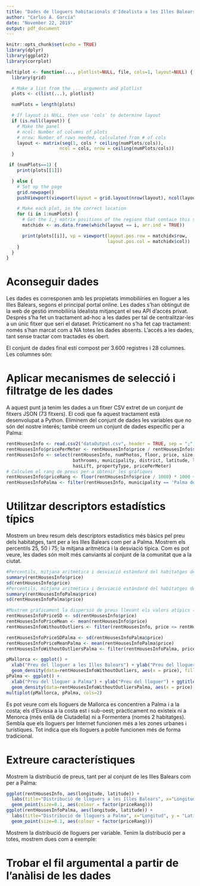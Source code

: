 ```yaml
---
title: "Dades de lloguers habitacionals d'Idealista a les Illes Balears"
author: "Carlos A. García"
date: "November 22, 2019"
output: pdf_document
---
```

```r
knitr::opts_chunk$set(echo = TRUE)
library(dplyr)
library(ggplot2)
library(corrplot)

multiplot <- function(..., plotlist=NULL, file, cols=1, layout=NULL) {
  library(grid)

  # Make a list from the ... arguments and plotlist
  plots <- c(list(...), plotlist)

  numPlots = length(plots)

  # If layout is NULL, then use 'cols' to determine layout
  if (is.null(layout)) {
    # Make the panel
    # ncol: Number of columns of plots
    # nrow: Number of rows needed, calculated from # of cols
    layout <- matrix(seq(1, cols * ceiling(numPlots/cols)),
                    ncol = cols, nrow = ceiling(numPlots/cols))
  }

 if (numPlots==1) {
    print(plots[[1]])

  } else {
    # Set up the page
    grid.newpage()
    pushViewport(viewport(layout = grid.layout(nrow(layout), ncol(layout))))

    # Make each plot, in the correct location
    for (i in 1:numPlots) {
      # Get the i,j matrix positions of the regions that contain this subplot
      matchidx <- as.data.frame(which(layout == i, arr.ind = TRUE))

      print(plots[[i]], vp = viewport(layout.pos.row = matchidx$row,
                                      layout.pos.col = matchidx$col))
    }
  }
}
```
# Aconseguir dades

Les dades es corresponen amb les propietats immobiliíries en lloguer a les Illes Balears, segons el principal portal online. Les dades s'han obtingut de la web de gestió immobiliíria Idealista mitjançant el seu API d'accés privat. Després s'ha fet un tractament ad-hoc a les dades per tal de centralitzar-les a un únic fitxer que serí el dataset. Prícticament no s'ha fet cap tractament: només s'han marcat com a NA totes les dades absents. L'accés a les dades, tant sense tractar\footnote{https://github.com/caran77/M2.960---Periodisme-de-dades/tree/master/PAC2/data} com tractades\footnote{https://github.com/caran77/M2.960---Periodisme-de-dades/blob/master/PAC2/dataOutput.csv} és obert.

El conjunt de dades final estí compost per 3.600 registres i 28 columnes. Les columnes són:
\begin{enumerate}
\item \textbf{propertyCode.} Codi de la propietat. Numèrica. Serveix com a clau primríria del conjunt de dades. 
\item \textbf{thumbnail.} URL de la fotografia de presentació de la propietat. Alfanumèrica. No té cap interés per al nostre propòsit.
\item \textbf{externalReference.} Referència del llogueter. Alfanumèrica. No té cap interés per al nostre propòsit.
\item \textbf{numPhotos.} Nombre de fotografies de l'anunci. Numèrica. S'ha d'estudiar si té correlació amb el preu.
\item \textbf{floor.} Pis de la propietat. Categòrica. S'ha d'estudiar si té correlació amb el preu. 
\item \textbf{price.} Preu per mes. Numèric. Principal variable d'estudi. S'ha de dir que no tots els preus es corresponen amb el valor mensual: hi ha propietats a les que s'indica per una altra unitat de temps (per temporada d'estiu, perr exemple). A altres casos, el que s'indica és el preu mínim, que va variant al llarg de l'any. Es planteja com a millora netejar les dades.
\item \textbf{propertyType.} Tipus de propietat. Categòrica. S'ha d'estudiar si té correlació amb el preu. 
\item \textbf{operation.} Règim de l'oferta. Categòrica. En el nostre cas, sempre és lloguer. No té cap interès.
\item \textbf{size.} Tamany de la propietat. Numèrica. S'ha d'estudiar si té correlació amb el preu. És molt canviant, ja que el concepte "tamany" és molt flexible. En alguns casos és el tamany de la finca, a altres la superfície construida, etc. 
\item \textbf{exterior.} Indicador de si l'habitatge és exterior o no. Booleana. S'ha d'estudiar si té correlació amb el preu.
\item \textbf{rooms.} Nombre d'habitacions. Numèrica. S'ha d'estudiar la correlació que té amb el preu. El concepte d'habitació també és flexible depenent de la propietat.
\item \textbf{bathrooms.} Nombre de banys. Numèrica. S'ha d'estudiar la correlació que té amb el preu. El concepte de bany també és flexible depenent de la propietat. 
\item \textbf{address.} Direcció de la propietat. Alfanumèrica. No la considerem. 
\item \textbf{province.} Província. Categòrica. No té cap interés: sempre són les Illes Balears. 
\item \textbf{municipality.} Municipi. Alfanumèrica. Té interés tant per mostrar la distribució per municipi com per a avaluar la seva influència al preu. Dir que els municipis no es corresponen totalment amb els municipis reals. Per exemple: Cala Rajada no és municipi, és un poble que pertany a Capdepera. Es planteja com a millora netejar les dades.
\item \textbf{district.} Districte o barri. Alfanumèrica. En el cas de Palma es poden apreciar diferències notables.
\item \textbf{country.} País. Categòrica. No té cap interés al nostre estudi.
\item \textbf{latitude.} Coordenada de la propietat. D'especial interés per tal de mostrar les propietats a un mapa.
\item \textbf{longitude.} Coordenada de la propietat. D'especial interés per tal de mostrar les propietats a un mapa.
\item \textbf{showAddress.} Indicador de si s'ha de mostrar la direcció o no. Booleana. No té cap interés.
\item \textbf{url.} Url de la fitxa de la propietat. Alfanumèrica. No té cap interés. 
\item \textbf{hasVideo.} Indicador de si la fitxa té vídeo associat. Booleana. No té cap interés (el nombre de propietats que tenen vídeo és molt baix)
\item \textbf{status.} Estat de l'habitatge. Categòrica. S'ha d'estudiar si té correlació amb el preu.
\item \textbf{newDevelopment.} Si és una nova promoció o no. Booleana. S'ha d'estudiar si té correlació amb el preu.
\item \textbf{hasLift.} Indicador de si hi ha ascensor. Booleana. S'ha d'estudiar si té correlació amb el preu.

\end{enumerate}

# Aplicar mecanismes de selecció i filtratge de les dades

A aquest punt ja tenim les dades a un fitxer CSV extret de un conjunt de fitxers JSON (73 fitxers). El codi que fa aquest tractament està desenvolupat a Python. Eliminem del conjunt de dades les variables que no són del nostre interés; tambè creem un conjunt de dades específic per a Palma:
```r
rentHousesInfo <- read.csv2("dataOutput.csv", header = TRUE, sep = ";", dec = ".")
rentHousesInfo$pricePerMeter <- rentHousesInfo$price / rentHousesInfo$size # Preu per metre
rentHousesInfo <- select(rentHousesInfo, numPhotos, floor, price, size, exterior, rooms, 
                         bathrooms, municipality, district, latitude, longitude, status, 
                         hasLift, propertyType, pricePerMeter)
# Calculem el rang de preus per a obtenir les gràfiques
rentHousesInfo$priceRang <- floor(rentHousesInfo$price / 1000) * 1000 + 1000
rentHousesInfoPalma <- filter(rentHousesInfo, municipality == 'Palma de Mallorca') 
```
# Utilitzar descriptors estadístics típics

Mostrem un breu resum dels descriptors estadístics més bàsics pel preu dels  habitatges, tant per a les Illes Balears com per a Palma. Mostrem els percentils 25, 50 i 75; la mitjana aritmètica i la desviació típica. Com es pot veure, les dades són molt més canviants al conjunt de la comunitat que a la ciutat.

```r
#Percentils, mitjana aritmètica i desviació estàndard del habitatges de les Illes Balears
summary(rentHousesInfo$price)
sd(rentHousesInfo$price)
#Percentils, mitjana aritmètica i desviació estàndard del habitatges de Palma
summary(rentHousesInfoPalma$price)
sd(rentHousesInfoPalma$price)

#Mostrem gràficament la dispersió de preus llevant els valors atípics (outliers)
rentHousesInfoPriceSD <- sd(rentHousesInfo$price)
rentHousesInfoPriceMean <- mean(rentHousesInfo$price)
rentHousesInfoWithoutOutliers <- filter(rentHousesInfo, price <= rentHousesInfoPriceMean + 2 * rentHousesInfoPriceSD)

rentHousesInfoPriceSDPalma <- sd(rentHousesInfoPalma$price)
rentHousesInfoPriceMeanPalma <- mean(rentHousesInfoPalma$price)
rentHousesInfoWithoutOutliersPalma <- filter(rentHousesInfoPalma, price <= rentHousesInfoPriceMeanPalma + 2 * rentHousesInfoPriceSDPalma)

pMallorca <- ggplot() +
  xlab("Preu del lloguer a les Illes Balears") + ylab("Preu del lloguer") + ggtitle("Nombre de lloguers per preu") +
  geom_density(data=rentHousesInfoWithoutOutliers, aes(x = price), fill="steelblue")
pPalma <- ggplot() +
  xlab("Preu del lloguer a Palma") + ylab("Preu del lloguer") + ggtitle("Nombre de lloguers per preu") +
  geom_density(data=rentHousesInfoWithoutOutliersPalma, aes(x = price), fill="steelblue")
multiplot(pMallorca, pPalma, cols=2)
```

Es pot veure com els lloguers de Mallorca es concentren a Palma i a la costa; els d'Eivissa a la costa est i sub-oest; pràcticament no existeix ni a Menorca (més enllà de Ciutadella) ni a Formentera (només 2 habitatges). Sembla que els lloguers per Internet funcionen més a les zones urbanes i turístiques. Tot indica que els lloguers a poble funcionen més de forma tradicional.

# Extreure característiques

Mostrem la distribució de preus, tant per al conjunt de les Illes Balears com per a Palma:
```r
ggplot(rentHousesInfo, aes(longitude, latitude)) + 
  labs(title="Distribució de lloguers a les Illes Balears", x="Longitud", y = "Latitud") +
  geom_point(size=0.1, aes(colour = factor(priceRang))) 
ggplot(rentHousesInfoPalma, aes(longitude, latitude)) + 
  labs(title="Distribució de lloguers a Palma", x="Longitud", y = "Latitud") +
  geom_point(size=0.1, aes(colour = factor(priceRang))) 
```
Mostrem la distribució de lloguers per variable. Tenim la distribució per a totes, mostrem dues com a exemple:



# Trobar el fil argumental a partir de l'anàlisi de les dades
